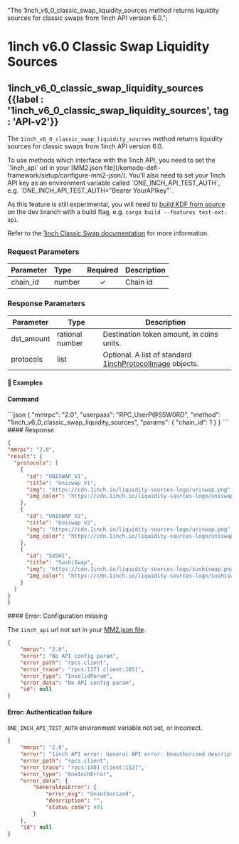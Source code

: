   "The 1inch_v6_0_classic_swap_liquidity_sources method returns liquidity sources for classic swaps from 1inch API version 6.0.";

# 1inch v6.0 Classic Swap Liquidity Sources

## 1inch\_v6\_0\_classic\_swap\_liquidity\_sources {{label : '1inch_v6_0_classic_swap_liquidity_sources', tag : 'API-v2'}}

The `1inch_v6_0_classic_swap_liquidity_sources` method returns liquidity sources for classic swaps from 1inch API version 6.0.

<Note>
  To use methods which interface with the 1inch API, you need to set the `1inch_api` url in your [MM2.json file](/komodo-defi-framework/setup/configure-mm2-json/).
  You'll also need to set your 1inch API key as an environment variable called `ONE_INCH_API_TEST_AUTH`, e.g. `ONE_INCH_API_TEST_AUTH="Bearer YourAPIkey"`.

  As this feature is still experimental, you will need to [build KDF from source](https://github.com/KomodoPlatform/komodo-defi-framework?tab=readme-ov-file#building-from-source) on the dev branch with a build flag, e.g. `cargo build --features test-ext-api`.
</Note>

Refer to the [1inch Classic Swap documentation](https://portal.1inch.dev/documentation/apis/swap/classic-swap/quick-start) for more information.

### Request Parameters

| Parameter | Type   | Required | Description |
| :-------- | :----- | :------: | :---------- |
| chain\_id | number |     ✓    | Chain id    |

### Response Parameters

| Parameter   | Type            | Description                                                                                                                           |
| ----------- | --------------- | ------------------------------------------------------------------------------------------------------------------------------------- |
| dst\_amount | rational number | Destination token amount, in coins units.                                                                                             |
| protocols   | list            | Optional. A list of standard [1inchProtocolImage](/komodo-defi-framework/api/common_structures/orders/#1inch-protocol-image) objects. |

#### 📌 Examples

#### Command

<CodeGroup title="" tag="POST" label="1inch_v6_0_classic_swap_liquidity_sources" mm2MethodDecorate="true">
  ```json
  {
    "mmrpc": "2.0",
    "userpass": "RPC_UserP@SSW0RD",
    "method": "1inch_v6_0_classic_swap_liquidity_sources",
    "params": {
      "chain_id": 1
    }
  }
  ```
</CodeGroup>

<CollapsibleSection expandedText="Hide Response" collapsedText="Show Response">
  #### Response

  ```json
  {
  "mmrpc": "2.0",
  "result": {
    "protocols": [
      {
        "id": "UNISWAP_V1",
        "title": "Uniswap V1",
        "img": "https://cdn.1inch.io/liquidity-sources-logo/uniswap.png",
        "img_color": "https://cdn.1inch.io/liquidity-sources-logo/uniswap_color.png"
      },
      {
        "id": "UNISWAP_V2",
        "title": "Uniswap V2",
        "img": "https://cdn.1inch.io/liquidity-sources-logo/uniswap.png",
        "img_color": "https://cdn.1inch.io/liquidity-sources-logo/uniswap_color.png"
      },
      {
        "id": "SUSHI",
        "title": "SushiSwap",
        "img": "https://cdn.1inch.io/liquidity-sources-logo/sushiswap.png",
        "img_color": "https://cdn.1inch.io/liquidity-sources-logo/sushiswap_color.png"
      }
    ]
  }
  }
  ```
</CollapsibleSection>

<CollapsibleSection expandedText="Hide Error Responses" collapsedText="Show Error Responses">
  #### Error: Configuration missing

  The `1inch_api` url not set in your [MM2.json file](/komodo-defi-framework/setup/configure-mm2-json/).

  ```json
  {
      "mmrpc": "2.0",
      "error": "No API config param",
      "error_path": "rpcs.client",
      "error_trace": "rpcs:137] client:105]",
      "error_type": "InvalidParam",
      "error_data": "No API config param",
      "id": null
  }
  ```

  #### Error: Authentication failure

  `ONE_INCH_API_TEST_AUTH` environment variable not set, or incorrect.

  ```json
  {
      "mmrpc": "2.0",
      "error": "1inch API error: General API error: Unauthorized description: ",
      "error_path": "rpcs.client",
      "error_trace": "rpcs:140] client:152]",
      "error_type": "OneInchError",
      "error_data": {
          "GeneralApiError": {
              "error_msg": "Unauthorized",
              "description": "",
              "status_code": 401
          }
      },
      "id": null
  }
  ```
</CollapsibleSection>
